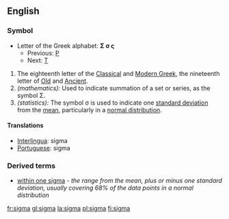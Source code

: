 ==English==

===Symbol===
{{wikipediapar|Sigma}}
*Letter of the Greek alphabet: '''&#931; &#963; &#962;'''
**Previous: [[rho|&#929;]]
**Next: [[tau|&#932;]]

# The eighteenth letter of the [[Classical Greek|Classical]] and [[Modern Greek]], the nineteenth letter of [[Old Greek|Old]] and [[Ancient Greek|Ancient]].
# ''(mathematics):'' Used to indicate summation of a set or series, as the symbol &#931;.
# ''(statistics):'' The symbol &#963; is used to indicate one [[standard deviation]] from the [[mean]], particularly in a [[normal distribution]].

====Translations====
*[[Interlingua]]: sigma
*[[Portuguese]]: sigma {{m}}

===Derived terms===
*[[within one sigma]] - ''the range from the mean, plus or minus one standard deviation, usually covering 68% of the data points in a normal distribution''

[[fr:sigma]]
[[gl:sigma]]
[[la:sigma]]
[[pl:sigma]]
[[fi:sigma]]